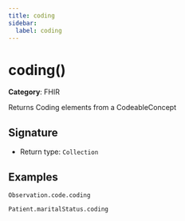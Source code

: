 ```yaml
---
title: coding
sidebar:
  label: coding
---
```


# coding()

**Category**: FHIR

Returns Coding elements from a CodeableConcept

## Signature

- Return type: `Collection`

## Examples

```fhirpath
Observation.code.coding
```

```fhirpath
Patient.maritalStatus.coding
```

